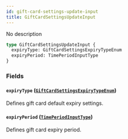 ```yaml
---
id: gift-card-settings-update-input
title: GiftCardSettingsUpdateInput
---
```


No description

```graphql
type GiftCardSettingsUpdateInput {
  expiryType: GiftCardSettingsExpiryTypeEnum
  expiryPeriod: TimePeriodInputType
}
```

### Fields

#### `expiryType` ([`GiftCardSettingsExpiryTypeEnum`](/docs/developer/api-reference/enums/gift-card-settings-expiry-type-enum))

Defines gift card default expiry settings.

#### `expiryPeriod` ([`TimePeriodInputType`](/docs/developer/api-reference/inputs/time-period-input-type))

Defines gift card expiry period.
